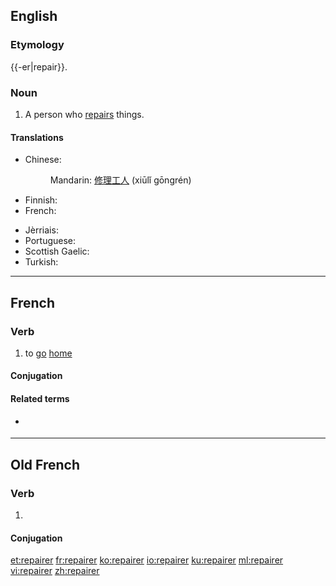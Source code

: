 ==English==

===Etymology===
{{-er|repair}}.

===Noun===
{{en-noun}}

# A person who [[repair|repairs]] things.

====Translations====
{{trans-top|person who repairs}}
* Chinese:
*: Mandarin: [[修理]][[工人]] (xiūlǐ gōngrén)
* Finnish: {{t+|fi|korjaaja}}
* French: {{t+|fr|réparateur|m}}
{{trans-mid}}
* Jèrriais: {{t|roa-jer|griyeux|m}}
* Portuguese: {{t|pt|reparador|m}}
* Scottish Gaelic: {{t|gd|leasachair|m}}
* Turkish: {{t+|tr|tamirci}}
{{trans-bottom}}

----

==French==

===Verb===
{{fr-verb}}

# {{context|chiefly|of an animal|lang=fr}} to [[go]] [[home]]

====Conjugation====
{{fr-conj-er|repair|avoir}}

====Related terms====
* {{l|fr|repaire}} {{pos n}}


----

==Old French==

===Verb===
{{head|fro|verb}}

# {{alternative form of|repairier|lang=fro}}

====Conjugation====
{{fro-conj-er}}

[[et:repairer]]
[[fr:repairer]]
[[ko:repairer]]
[[io:repairer]]
[[ku:repairer]]
[[ml:repairer]]
[[vi:repairer]]
[[zh:repairer]]